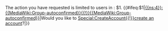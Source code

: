 The action you have requested is limited to users in {{PLURAL:$2|the group|one of the groups}}: $1. {{#ifeq:$1|[[{{ns:4}}:{{MediaWiki:Group-autoconfirmed}}{{!}}{{MediaWiki:Group-autoconfirmed}}]]|Would you like to [[Special:CreateAccount{{!}}create an account]]?|}}